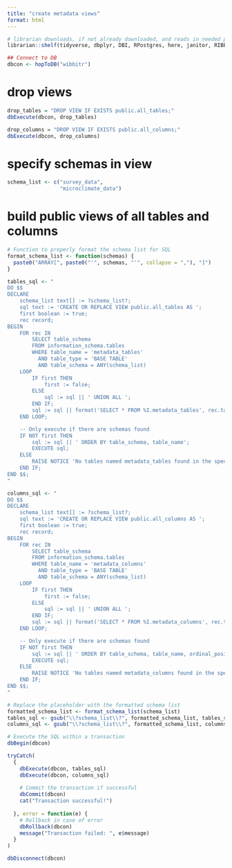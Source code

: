 ```yaml
---
title: "create metadata views"
format: html
---
```


```r
# librarian downloads, if not already downloaded, and reads in needed packages
librarian::shelf(tidyverse, dbplyr, DBI, RPostgres, here, janitor, RIBBiTR-BII/ribbitrrr)

## Connect to DB
dbcon <- hopToDB("wibbitr")

```
# drop views
```r
drop_tables = "DROP VIEW IF EXISTS public.all_tables;"
dbExecute(dbcon, drop_tables)

drop_columns = "DROP VIEW IF EXISTS public.all_columns;"
dbExecute(dbcon, drop_columns)
```

# specify schemas in view
```r
schema_list <- c("survey_data",
                 "microclimate_data")
```

# build public views of all tables and columns
```r
# Function to properly format the schema list for SQL
format_schema_list <- function(schemas) {
  paste0("ARRAY[", paste0("'", schemas, "'", collapse = ","), "]")
}

tables_sql <- "
DO $$
DECLARE
    schema_list text[] := ?schema_list?;
    sql text := 'CREATE OR REPLACE VIEW public.all_tables AS ';
    first boolean := true;
    rec record;
BEGIN
    FOR rec IN
        SELECT table_schema
        FROM information_schema.tables
        WHERE table_name = 'metadata_tables'
          AND table_type = 'BASE TABLE'
          AND table_schema = ANY(schema_list)
    LOOP
        IF first THEN
            first := false;
        ELSE
            sql := sql || ' UNION ALL ';
        END IF;
        sql := sql || format('SELECT * FROM %I.metadata_tables', rec.table_schema);
    END LOOP;

    -- Only execute if there are schemas found
    IF NOT first THEN
        sql := sql || ' ORDER BY table_schema, table_name';
        EXECUTE sql;
    ELSE
        RAISE NOTICE 'No tables named metadata_tables found in the specified schemas.';
    END IF;
END $$;
"

columns_sql <- "
DO $$
DECLARE
    schema_list text[] := ?schema_list?;
    sql text := 'CREATE OR REPLACE VIEW public.all_columns AS ';
    first boolean := true;
    rec record;
BEGIN
    FOR rec IN
        SELECT table_schema
        FROM information_schema.tables
        WHERE table_name = 'metadata_columns'
          AND table_type = 'BASE TABLE'
          AND table_schema = ANY(schema_list)
    LOOP
        IF first THEN
            first := false;
        ELSE
            sql := sql || ' UNION ALL ';
        END IF;
        sql := sql || format('SELECT * FROM %I.metadata_columns', rec.table_schema);
    END LOOP;

    -- Only execute if there are schemas found
    IF NOT first THEN
        sql := sql || ' ORDER BY table_schema, table_name, ordinal_position';
        EXECUTE sql;
    ELSE
        RAISE NOTICE 'No tables named metadata_columns found in the specified schemas.';
    END IF;
END $$;
"

# Replace the placeholder with the formatted schema list
formatted_schema_list <- format_schema_list(schema_list)
tables_sql <- gsub("\\?schema_list\\?", formatted_schema_list, tables_sql)
columns_sql <- gsub("\\?schema_list\\?", formatted_schema_list, columns_sql)

# Execute the SQL within a transaction
dbBegin(dbcon)

tryCatch(
  {
    dbExecute(dbcon, tables_sql)
    dbExecute(dbcon, columns_sql)
    
    # Commit the transaction if successful
    dbCommit(dbcon)
    cat("Transaction successful!")
    
  }, error = function(e) {
    # Rollback in case of error
    dbRollback(dbcon)
    message("Transaction failed: ", e$message)
  }
)
```

```r
dbDisconnect(dbcon)
```